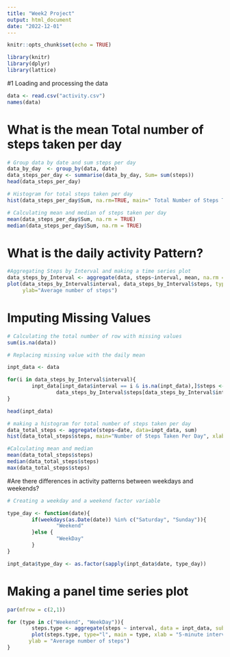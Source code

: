 ```yaml
---
title: "Week2 Project"
output: html_document
date: "2022-12-01"
---
```


```r
knitr::opts_chunk$set(echo = TRUE)
```

```r
library(knitr)
library(dplyr)
library(lattice)
```

#1 Loading and processing the data 
```r
data <- read.csv("activity.csv")
names(data)
```

# What is the mean Total number of steps taken per day
```r
# Group data by date and sum steps per day
data_by_day  <- group_by(data, date)
data_steps_per_day <- summarise(data_by_day, Sum= sum(steps))
head(data_steps_per_day)

# Histogram for total steps taken per day 
hist(data_steps_per_day$Sum, na.rm=TRUE, main=" Total Number of Steps Taken Per Day", xlab="Number of Steps")

# Calculating mean and median of steps taken per day 
mean(data_steps_per_day$Sum, na.rm = TRUE)
median(data_steps_per_day$Sum, na.rm = TRUE)
```

# What is the daily activity Pattern? 

```r
#Aggregating Steps by Interval and making a time series plot 
data_steps_by_Interval <- aggregate(data, steps~interval, mean, na.rm =TRUE)
plot(data_steps_by_Interval$interval, data_steps_by_Interval$steps, type="l", main="Average number of steps for all days", xlab="Interval", 
     ylab="Average number of steps")
```

# Imputing Missing Values 

```r
# Calculating the total number of row with missing values 
sum(is.na(data))

# Replacing missing value with the daily mean 

inpt_data <- data

for(i in data_steps_by_Interval$interval){
        inpt_data[inpt_data$interval == i & is.na(inpt_data),]$steps <- 
                data_steps_by_Interval$steps[data_steps_by_Interval$interval == i]
}

head(inpt_data)

# making a histogram for total number of steps taken per day
data_total_steps <- aggregate(steps~date, data=inpt_data, sum)
hist(data_total_steps$steps, main="Number of Steps Taken Per Day", xlab = "Steps per Day")

#Calculating mean and median 
mean(data_total_steps$steps)
median(data_total_steps$steps)
max(data_total_steps$steps)

```

#Are there differences in activity patterns between weekdays and weekends?

```r
# Creating a weekday and a weekend factor variable 

type_day <- function(date){
        if(weekdays(as.Date(date)) %in% c("Saturday", "Sunday")){
                "Weekend"
        }else {
                "WeekDay"
        }
}

inpt_data$type_day <- as.factor(sapply(inpt_data$date, type_day))
```

# Making a panel time series plot 


```r
par(mfrow = c(2,1))

for (type in c("Weekend", "WeekDay")){
        steps.type <- aggregate(steps ~ interval, data = inpt_data, subset = inpt_data$type_day == type, FUN=mean)
        plot(steps.type, type="l", main = type, xlab = "5-minute interval", 
       ylab = "Average number of steps")
}
```





